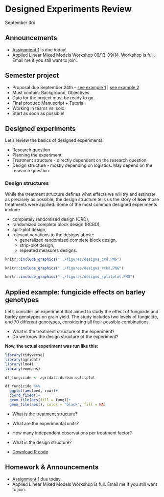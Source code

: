# Designed Experiments Review      
September 3rd   

## Announcements

- [Assignment 1](https://stat870.github.io/fall2025/assignments/Assignment1_YourLastName.pdf) is due today! 
- Applied Linear Mixed Models Workshop 09/13-09/14. Workshop is full. Email me if you still want to join.  

## Semester project 

- Proposal due September 24th -- [see example 1](https://stat870.github.io/fall2025/assignments/proposal_example.pdf) | [see example 2](https://stat870.github.io/fall2025/assignments/proposal_example2.pdf)
- Must contain: Background, Objectives.  
- Data for the project must be ready to go. 
- Final product: Manuscript + Tutorial. 
- Working in teams vs. solo. 
- Start as soon as possible! 

## Designed experiments  

Let's review the basics of designed experiments:  

- Research question 
- Planning the experiment  
- Treatment structure - directly dependent on the research question 
- Design structure - mostly depending on logistics. May depend on the research question. 

### Design structures  

While the treatment structure defines what effects we will try and estimate as precisely as possible, the design structure tells us the story of **how** those treatments were applied. 
Some of the most common designed experiments include 

- completely randomized design (CRD), 
- randomized complete block design (RCBD), 
- split-plot design, 
- relevant variations to the designs above:  
  - generalized randomized complete block design, 
  - strip-plot design, 
  - repeated measures designs. 

```r
knitr::include_graphics("../figures/designs_crd.PNG")
```


```r
knitr::include_graphics("../figures/designs_rcbd.PNG")
```


```r
knitr::include_graphics("../figures/designs_splitplot.PNG")
```


## Applied example: fungicide effects on barley genotypes   

Let's consider an experiment that aimed to study the effect of fungicide and barley genotypes on grain yield. The study includes two levels of fungicide, and 70 different genotypes, considering all their possible combinations. 

- What is the treatment structure of the experiment?
- Do we know the design structure of the experiment?

**Now, the actual experiment was run like this:** 

```r
library(tidyverse)
library(agridat)
library(lme4)
library(emmeans)
```

```r
df_fungicide <- agridat::durban.splitplot

df_fungicide %>% 
  ggplot(aes(bed, row))+
  coord_fixed()+
  geom_tile(aes(fill = fung))+
  geom_tile(aes(), color = "black", fill = NA)
```

- What is the treatment structure? 
- What are the experimental units? 
- How many independent observations per treatment factor? 
- What is the design structure? 

- [Download R code](../scripts/09032025_splitplot.Rmd)

## Homework & Announcements  

- [Assignment 1](https://stat870.github.io/fall2025/assignments/Assignment1_YourLastName.pdf) due today. 
- Applied Linear Mixed Models Workshop is full. Email me if you still want to join. 
